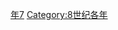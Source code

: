 {{Catnav|頁面分類|历史|歷史時代|年|8世纪各年}}
{{Commons category|737}}

[[Category:730年代|年7]]
[[Category:8世纪各年|Category:8世纪各年]]